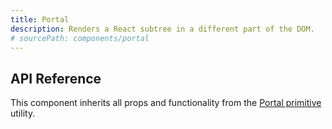 ```yaml
---
title: Portal
description: Renders a React subtree in a different part of the DOM.
# sourcePath: components/portal
---
```


## API Reference

This component inherits all props and functionality from the [Portal primitive](/primitives/docs/utilities/portal) utility.
